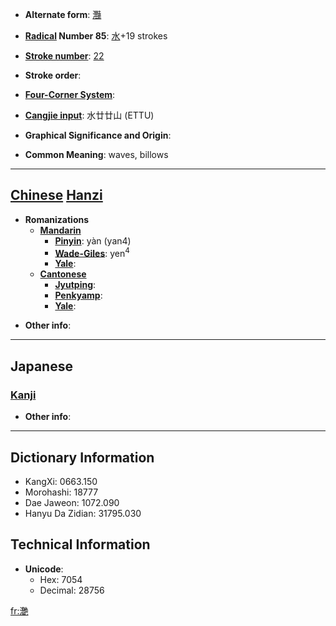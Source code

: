 * '''Alternate form''': [[灩]]

* '''[[Wiktionary:Chinese radical index| Radical]] Number 85''': [[Wiktionary:Chinese radical index 水|水]]+19 strokes

* '''[[Wiktionary:Chinese total strokes index|Stroke number]]''': [[Wiktionary:Chinese total strokes index 22|22]]

* '''Stroke order''': 

* '''[[Wiktionary:Chinese four corner index|Four-Corner System]]''': 

* '''[[Wiktionary:Chinese Cangjie index|Cangjie input]]''': 水廿廿山 (ETTU)

* '''Graphical Significance and Origin''': 

* '''Common Meaning''': waves, billows

----

== [[Chinese]] [[Hanzi]] ==

* '''Romanizations'''
** '''[[Mandarin]]'''
*** '''[[Pinyin]]''': yàn (yan4)
*** '''[[Wade-Giles]]''': yen<sup>4</sup>
*** '''[[Yale]]''': 
** '''[[Cantonese]]'''
*** '''[[Jyutping]]''':
*** '''[[Penkyamp]]''': 
*** '''[[Yale]]''': 

* '''Other info''': 

----

==Japanese==
===[[Kanji]]===
{{kanji|on readings=[[えん]] (en)
|kun readings=[[なみ]] (nami)
}}

* '''Other info''':  

----

== Dictionary Information ==

* KangXi: 0663.150
* Morohashi: 18777
* Dae Jaweon: 1072.090
* Hanyu Da Zidian: 31795.030

== Technical Information ==

* '''Unicode''':
** Hex: 7054
** Decimal: 28756

[[fr:灔]]